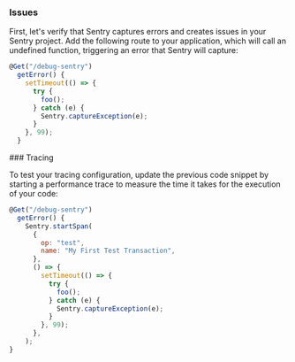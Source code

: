 ### Issues

First, let's verify that Sentry captures errors and creates issues in your Sentry project. Add the following route to your application, which will call an undefined function, triggering an error that Sentry will capture:

```javascript
@Get("/debug-sentry")
  getError() {
    setTimeout(() => {
      try {
        foo();
      } catch (e) {
        Sentry.captureException(e);
      }
    }, 99);
  }
```

<OnboardingOption optionId="performance">
### Tracing

To test your tracing configuration, update the previous code snippet by starting a performance trace to measure the time it takes for the execution of your code:

```javascript
@Get("/debug-sentry")
  getError() {
    Sentry.startSpan(
	  {
	    op: "test",
	    name: "My First Test Transaction",
	  },
	  () => {
	    setTimeout(() => {
	      try {
	        foo();
	      } catch (e) {
	        Sentry.captureException(e);
	      }
	    }, 99);
	  },
	);
}
```

</OnboardingOption>
